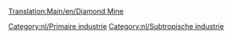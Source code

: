 [[Translation:Main/en/Diamond Mine]]
{{Template:Industrieën/Nl
|image=Diamondmine.png
|name=Diamantmijn
|climates=[[Main/en/Klimaat/Nl#Subtropisch|Subtropisch]]
|accepts=Niets
|produces=[[Main/nl/Diamanten|Diamanten]]
|notes=Niet aanwezig in andere klimaten.
}}

{{nl/Navbox Industrieën}}
[[Category:nl/Primaire industrie]]
[[Category:nl/Subtropische industrie]]